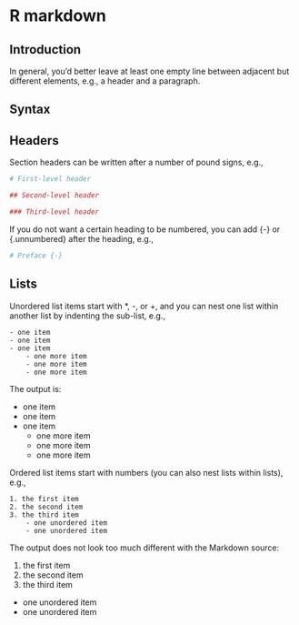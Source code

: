 # R markdown {#rmarkdown}

## Introduction

In general, you’d better leave at least one empty line between adjacent but different elements, e.g., a header and a paragraph.

## Syntax

## Headers

Section headers can be written after a number of pound signs, e.g.,

```r
# First-level header

## Second-level header

### Third-level header

```

If you do not want a certain heading to be numbered, you can add {-} or {.unnumbered} after the heading, e.g.,

```r
# Preface {-}
```

## Lists

Unordered list items start with *, -, or +, and you can nest one list within another list by indenting the sub-list, e.g.,

```
- one item
- one item
- one item
    - one more item
    - one more item
    - one more item

```

The output is:

- one item
- one item
- one item
  - one more item
  - one more item
  - one more item

Ordered list items start with numbers (you can also nest lists within lists), e.g.,
```
1. the first item
2. the second item
3. the third item
    - one unordered item
    - one unordered item
```

The output does not look too much different with the Markdown source:

1. the first item
2. the second item
3. the third item
  - one unordered item
  - one unordered item
